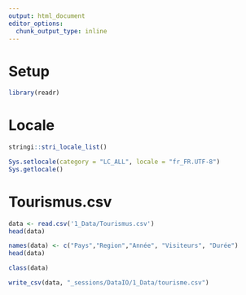 ```yaml
---
output: html_document
editor_options: 
  chunk_output_type: inline
---
```


# Setup

```r
library(readr)
```


# Locale

```r
stringi::stri_locale_list()
```

```r
Sys.setlocale(category = "LC_ALL", locale = "fr_FR.UTF-8")
Sys.getlocale()
```

# Tourismus.csv

```r
data <- read.csv('1_Data/Tourismus.csv')
head(data)

names(data) <- c("Pays","Region","Année", "Visiteurs", "Durée")
head(data)

class(data)
```
```r
write_csv(data, "_sessions/DataIO/1_Data/tourisme.csv")
```

# 
